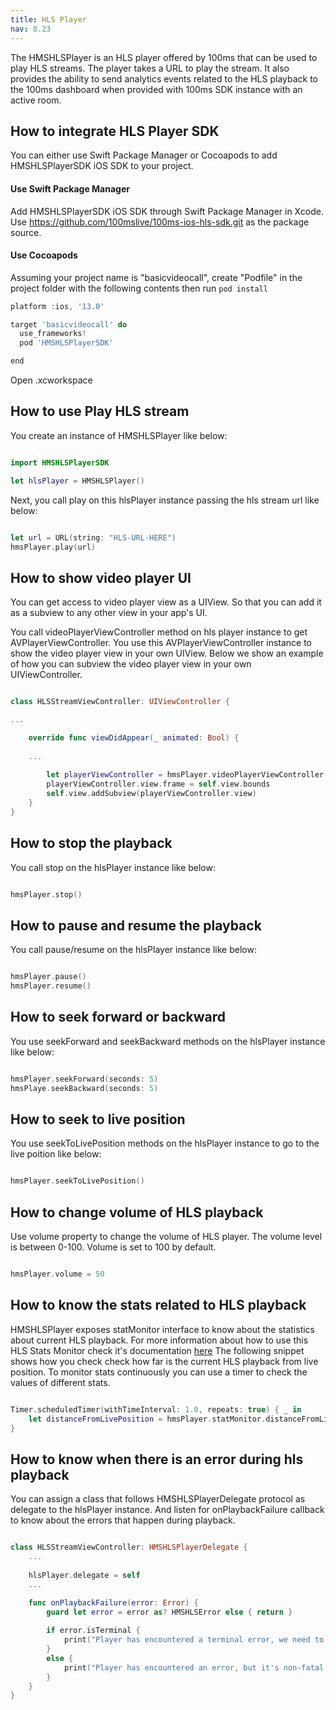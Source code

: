 ```yaml
---
title: HLS Player
nav: 8.23
---
```


The HMSHLSPlayer is an HLS player offered by 100ms that can be used to play HLS streams. The player takes a URL to play the stream. It also provides the ability to send analytics events related to the HLS playback to the 100ms dashboard when provided with 100ms SDK instance with an active room.

## How to integrate HLS Player SDK

You can either use Swift Package Manager or Cocoapods to add HMSHLSPlayerSDK iOS SDK to your project.

#### Use Swift Package Manager
Add HMSHLSPlayerSDK iOS SDK through Swift Package Manager in Xcode. Use https://github.com/100mslive/100ms-ios-hls-sdk.git as the package source.

#### Use Cocoapods
Assuming your project name is "basicvideocall", create "Podfile" in the project folder with the following contents
then run `pod install`

```jsx section=XcodeProjectSetup sectionIndex=1
platform :ios, '13.0'

target 'basicvideocall' do
  use_frameworks!
  pod 'HMSHLSPlayerSDK'

end
```

Open .xcworkspace


## How to use Play HLS stream

You create an instance of HMSHLSPlayer like below:

```swift

import HMSHLSPlayerSDK

let hlsPlayer = HMSHLSPlayer()

```

Next, you call play on this hlsPlayer instance passing the hls stream url like below:

```swift

let url = URL(string: "HLS-URL-HERE")
hmsPlayer.play(url)

```

## How to show video player UI

You can get access to video player view as a UIView. So that you can add it as a subview to any other view in your app's UI.

You call videoPlayerViewController method on hls player instance to get AVPlayerViewController. You use this AVPlayerViewController instance to show the video player view in your own UIView. Below we show an example of how you can subview the video player view in your own UIViewController.


```swift

class HLSStreamViewController: UIViewController {

...

    override func viewDidAppear(_ animated: Bool) {
    
    ...
    
        let playerViewController = hmsPlayer.videoPlayerViewController(showsPlayerControls: true)
        playerViewController.view.frame = self.view.bounds
        self.view.addSubview(playerViewController.view)
    }
}

```

## How to stop the playback

You call stop on the hlsPlayer instance like below:


```swift

hmsPlayer.stop()

```

## How to pause and resume the playback

You call pause/resume on the hlsPlayer instance like below:


```swift

hmsPlayer.pause()
hmsPlayer.resume()

```

## How to seek forward or backward

You use seekForward and seekBackward methods on the hlsPlayer instance like below:


```swift

hmsPlayer.seekForward(seconds: 5)
hmsPlaye.seekBackward(seconds: 5)

```

## How to seek to live position

You use seekToLivePosition methods on the hlsPlayer instance to go to the live poition like below:


```swift

hmsPlayer.seekToLivePosition()

```

## How to change volume of HLS playback

Use volume property to change the volume of HLS player. The volume level is between 0-100. Volume is set to 100 by default.


```swift

hmsPlayer.volume = 50

```


## How to know the stats related to HLS playback

HMSHLSPlayer exposes statMonitor interface to know about the statistics about current HLS playback. For more information about how to use this HLS Stats Monitor check it's documentation [here]("https://www.100ms.live/docs/ios/v2/how--to-guides/measure-network-quality-and-performance/hls-stats") The following snippet shows how you check check how far is the current HLS playback from live position. To monitor stats continuously you can use a timer to check the values of different stats.


```swift

Timer.scheduledTimer(withTimeInterval: 1.0, repeats: true) { _ in
    let distanceFromLivePosition = hmsPlayer.statMonitor.distanceFromLiveEdge
}

```


## How to know when there is an error during hls playback

You can assign a class that follows HMSHLSPlayerDelegate protocol as delegate to the hlsPlayer instance. And listen for onPlaybackFailure callback to know about the errors that happen during playback.


```swift

class HLSStreamViewController: HMSHLSPlayerDelegate {
    ...
    
    hlsPlayer.delegate = self
    ...

    func onPlaybackFailure(error: Error) {
        guard let error = error as? HMSHLSError else { return }
        
        if error.isTerminal {
            print("Player has encountered a terminal error, we need to restart the player: \(error.localizedDescription)")
        }
        else {
            print("Player has encountered an error, but it's non-fatal and player might recover \(error.localizedDescription)")
        }
    }
}

```
